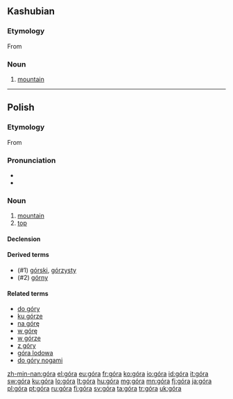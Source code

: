 {{also|gora|göra|górą}}
==Kashubian==

===Etymology===
From {{etyl|sla-pro|csb}} {{recons|gora|lang=sla-pro}}

===Noun===
{{head|csb|noun|g=f}}

# [[mountain]]
----
==Polish==

===Etymology===
From {{etyl|sla-pro|pl}} {{recons|gora|lang=sla-pro}}

===Pronunciation===
* {{audio|Pl-góra.ogg|audio}}
* {{IPA|[ˈɡura]|lang=pl}}

===Noun===
{{head|pl|noun|g=f}}

# [[mountain]]
# [[top]]

====Declension====
{{pl-decl-noun
|góra|góry
|góry|gór
|górze|górom
|górę|góry
|górą|górami
|górze|górach
|góro|góry
}}

====Derived terms====
* (#1) [[górski]], [[górzysty]]
* (#2) [[górny]]

====Related terms====
* [[do góry]]
* [[ku górze]]
* [[na górę]]
* [[w górę]]
* [[w górze]]
* [[z góry]]
* [[góra lodowa]]
* [[do góry nogami]]

[[zh-min-nan:góra]]
[[el:góra]]
[[eu:góra]]
[[fr:góra]]
[[ko:góra]]
[[io:góra]]
[[id:góra]]
[[it:góra]]
[[sw:góra]]
[[ku:góra]]
[[lo:góra]]
[[lt:góra]]
[[hu:góra]]
[[mg:góra]]
[[mn:góra]]
[[fj:góra]]
[[ja:góra]]
[[pl:góra]]
[[pt:góra]]
[[ru:góra]]
[[fi:góra]]
[[sv:góra]]
[[ta:góra]]
[[tr:góra]]
[[uk:góra]]